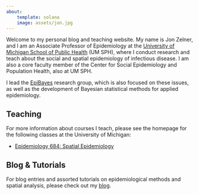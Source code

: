 ```yaml
---
about: 
    template: solana
    image: assets/jon.jpg
---
```


Welcome to my personal blog and teaching website. My name is Jon Zelner, and I am an Associate Professor of Epidemiology at the [University of Michigan School of Public Health](https://sph.umich.edu/epid/) (UM SPH), where I conduct research and teach about the social and spatial epidemiology of infectious disease. I am also  a core faculty member of the Center for Social Epidemiology and Population Health, also at UM SPH.

I lead the [EpiBayes](https://epibayes.io) research group, which is also focused on these issues, as well as the development of Bayesian statistical methods for applied epidemiology. 

## Teaching

For more information about courses I teach, please see the homepage for the following classes at the University of Michigan:

- [Epidemiology 684: Spatial Epidemiology](epid684/index.qmd)

## Blog & Tutorials

For blog entries and assorted tutorials on epidemiological methods and spatial analysis, please check out my [blog](posts/index.qmd).
